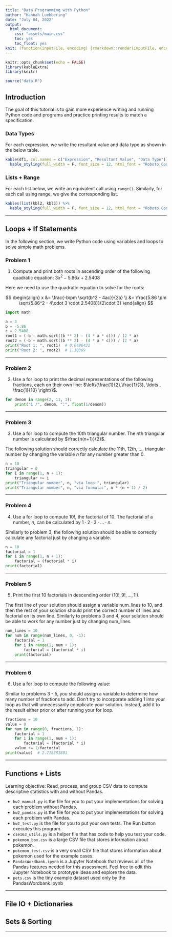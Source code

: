 ```yaml
---
title: "Data Programming with Python"
author: "Hannah Luebbering"
date: "July 04, 2022"
output: 
  html_document: 
    css: "assets/main.css"
    toc: yes
    toc_float: yes
knit: (function(inputFile, encoding) {rmarkdown::render(inputFile, encoding = encoding, output_dir = "docs") })
---
```


```r
knitr::opts_chunk$set(echo = FALSE)
library(kableExtra)
library(knitr)

source("data.R")
```


## Introduction

The goal of this tutorial is to gain more experience writing and running Python code and programs and practice printing results to match a specification.

### Data Types

For each expression, we write the resultant value and data type as shown in the below table.

```r
kable(df1, col.names = c("Expression", "Resultant Value", "Data Type")) %>%
  kable_styling(full_width = F, font_size = 12, html_font = "Roboto Condensed", bootstrap_options = c("striped", "hover"))
```


### Lists + Range


For each list below, we write an equivalent call using `range()`. Similarly, for each call using range, we give the corresponding list.


```r
kables(list(kbl2, kbl3)) %>%
  kable_styling(full_width = F, font_size = 12, html_font = "Roboto Condensed", bootstrap_options = "none")
```







-------------------------


## Loops + If Statements

In the following section, we write Python code using variables and loops to solve simple math problems.


### Problem 1

<div class = "datasource2">
<ol><li value = "1"> Compute and print both roots in ascending order of the following quadratic equation: $3x^2-5.86x+2.5408$</li></ol>
</div>


Here we need to use the quadratic equation to solve for the roots:

$$
\begin{align}
x &= \frac{-b\pm \sqrt{b^2 - 4ac}}{2a} \\
&= \frac{5.86 \pm \sqrt{5.86^2 - 4\cdot 3 \cdot 2.5408}}{2\cdot 3}
\end{align}
$$



```python
import math

a = 3
b = -5.86
c = 2.5408
root1 = (-b - math.sqrt((b ** 2) - (4 * a * c))) / (2 * a)
root2 = (-b + math.sqrt((b ** 2) - (4 * a * c))) / (2 * a)
print("Root 1: ", root1)  # 0.6496431
print("Root 2: ", root2)  # 1.30369
```


-------------------------


### Problem 2

<div class = "datasource2">
<ol><li value = "2"> Use a for loop to print the decimal representations of the following fractions, each on their own line: $\left\{\frac{1}{2},\frac{1}{3}, \ldots , \frac{1}{10} \right\}$. </li></ol>
</div>


```python
for denom in range(2, 11, 1):
    print("1 /", denom, ":", float(1/denom))
```


-------------------------


### Problem 3 

<div class = "datasource2">
<ol><li value = "3">
Use a for loop to compute the $10$th triangular number. The $n$th triangular number is calculated by $\frac{n(n+1)}{2}$.
</li></ol>
</div>


The following solution should correctly calculate the $11$th, $12$th, $\ldots$,  triangular number by changing the variable $n$ for any number greater than $0$.


```python
n = 10
triangular = 0
for i in range(1, n + 1):
    triangular += i
print("Triangular number", n, "via loop:", triangular)
print("Triangular number", n, "via formula:", n * (n + 1) / 2)
```


-------------------------

### Problem 4

<div class = "datasource2">
<ol><li value = "4">
Use a for loop to compute $10!$, the factorial of $10$. The factorial of a number, $n$, can be calculated by $1\cdot 2 \cdot 3 \cdot \ldots \cdot n$.
</li></ol>
</div>


Similarly to problem 3, the following solution should be able to correctly calculate any factorial just by changing a variable.


```python
n = 10
factorial = 1
for i in range(1, n + 1):
    factorial = (factorial * i)
print(factorial)
```



-------------------------

### Problem 5

<div class = "datasource2">
<ol><li value = "5">
Print the first $10$ factorials in descending order $\left(10!, 9!,\ldots , 1!\right)$.
</li></ol>
</div>

The first line of your solution should assign a variable num_lines to 10, and then the rest of your solution should print the correct number of lines and factorial on its own line. Similarly to problems 3 and 4, your solution should be able to work for any number just by changing num_lines.


```python
num_lines = 10
for num in range(num_lines, 0, -1):
    factorial = 1
    for i in range(1, num + 1):
        factorial = (factorial * i)
    print(factorial)
```


-------------------------


### Problem 6

<div class = "datasource2">
<ol><li value = "6">
Use a for loop to compute the following value:
</li></ol>
</div>



Similar to problems 3 - 5, you should assign a variable to determine how many number of fractions to add. Don’t try to incorporate adding 1 into your loop as that will unnecessarily complicate your solution. Instead, add it to the result either prior or after running your for loop.

```python
fractions = 10
value = 0
for num in range(0, fractions, 1):
    factorial = 1
    for i in range(1, num + 1):
        factorial = (factorial * i)
    value += 1/factorial
print(value)  # 2.718281801
```

-------------------------


## Functions + Lists


<span class = "myhighlight">Learning objective:</span> Read, process, and group CSV data to compute descriptive statistics with and without Pandas.

- `hw2_manual.py` is the file for you to put your implementations for solving each problem without Pandas.
- `hw2_pandas.py` is the file for you to put your implementations for solving each problem with Pandas.
- `hw2_test.py` is the file for you to put your own tests. The Run button executes this program.
- `cse163_utils.py` is a helper file that has code to help you test your code.
- `pokemon_box.csv` is a large CSV file that stores information about pokemon.
- `pokemon_test.csv` is a very small CSV file that stores information about pokemon used for the example cases.
- `PandasWordbank.ipynb` is a Jupyter Notebook that reviews all of the Pandas features needed for this assessment. Feel free to edit this Jupyter Notebook to prototype ideas and explore the data.
- `pets.csv` is the tiny example dataset used only by the PandasWordbank.ipynb


-------------------------




## File IO + Dictionaries




## Sets & Sorting




-------------------------









